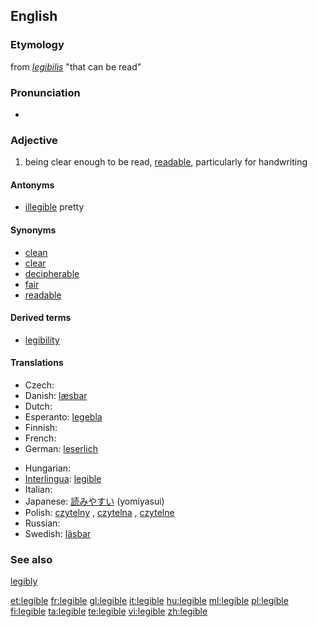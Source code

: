 ==English==

===Etymology===
from {{LL.}} ''[[legibilis]]'' "that can be read"

===Pronunciation===
* {{IPA|/ˈlɛʤəbl/}}

===Adjective===
{{en-adj}}

# being clear enough to be read, [[readable]], particularly for handwriting

====Antonyms====
* [[illegible]] pretty

====Synonyms====
* [[clean]]
* [[clear]]
* [[decipherable]]
* [[fair]]
* [[readable]]

====Derived terms====
* [[legibility]]

====Translations====
{{trans-top|being clear enough to be read, being readable, particularly for handwriting}}
* Czech: {{t-|cs|čitelný|m}}
* Danish: [[læsbar]]
* Dutch: {{t-|nl|leesbaar}}
* Esperanto: [[legebla]]
* Finnish: {{t-|fi|luettava}}
* French: {{t+|fr|lisible}}
* German: [[leserlich]]
{{trans-mid}}
* Hungarian: {{t|hu|olvasható}}
* [[Interlingua]]: [[legible]]
* Italian: {{t-|it|leggibile}}
* Japanese: [[読みやすい]] (yomiyasui)
* Polish: [[czytelny]] {{m}}, [[czytelna]] {{f}}, [[czytelne]] {{n}}
* Russian: {{t+|ru|разборчивый|sc=Cyrl}}
* Swedish: [[läsbar]]
{{trans-bottom}}

===See also===
[[legibly]]

[[et:legible]]
[[fr:legible]]
[[gl:legible]]
[[it:legible]]
[[hu:legible]]
[[ml:legible]]
[[pl:legible]]
[[fi:legible]]
[[ta:legible]]
[[te:legible]]
[[vi:legible]]
[[zh:legible]]